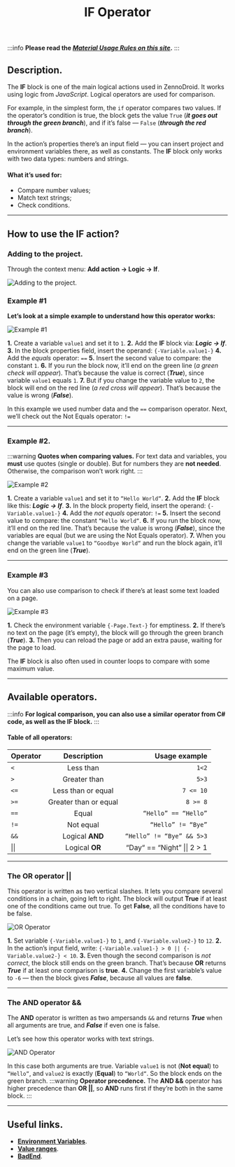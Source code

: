﻿---
sidebar_position: 1
title: IF Operator
description: The "If ... then ..." condition.
---
:::info **Please read the [*Material Usage Rules on this site*](../../Disclaimer).**
:::
## Description.
The **IF** block is one of the main logical actions used in ZennoDroid. It works using logic from *JavaScript*. Logical operators are used for comparison.

For example, in the simplest form, the `if` operator compares two values. If the operator’s condition is true, the block gets the value `True` (***it goes out through the green branch***), and if it’s false — `False` (***through the red branch***).

In the action’s properties there’s an input field — you can insert project and environment variables there, as well as constants. The **IF** block only works with two data types: numbers and strings.

#### What it’s used for:
- Compare number values;
- Match text strings;
- Check conditions.
_______________________________________________
## How to use the IF action?
### Adding to the project.
Through the context menu: **Add action → Logic → If**.

![Adding to the project.](./assets/IF/IF_pic6.png)

### Example #1
**Let’s look at a simple example to understand how this operator works:**

![Example #1](./assets/IF/IF_pic1.png)

**1.** Create a variable `value1` and set it to `1`.
**2.** Add the **IF** block via: ***Logic → If***.
**3.** In the block properties field, insert the operand: `{-Variable.value1-}`
**4.** Add the *equals* operator: `==`
**5.** Insert the second value to compare: the constant `1`.
**6.** If you run the block now, it’ll end on the green line (*a green check will appear*). That’s because the value is correct (***True***), since variable `value1` equals `1`.
**7.** But if you change the variable value to `2`, the block will end on the red line (*a red cross will appear*). That’s because the value is wrong (***False***).

In this example we used number data and the `==` comparison operator. Next, we’ll check out the Not Equals operator: `!=`
_______________________________________________
### Example #2.
:::warning **Quotes when comparing values.**
For text data and variables, you **must** use quotes (single or double). But for numbers they are **not needed**. Otherwise, the comparison won’t work right.
:::

![Example #2](./assets/IF/IF_pic2.png)

**1.** Create a variable `value1` and set it to `“Hello World“`.
**2.** Add the **IF** block like this: ***Logic → If***.
**3.** In the block property field, insert the operand: `{-Variable.value1-}`
**4.** Add the *not equals* operator: `!=`
**5.** Insert the second value to compare: the constant `“Hello World“`.
**6.** If you run the block now, it’ll end on the red line. That’s because the value is wrong (***False***), since the variables are equal (but we are using the Not Equals operator).
**7.** When you change the variable `value1` to `“Goodbye World“` and run the block again, it’ll end on the green line (***True***).
_______________________________________________
### Example #3
You can also use comparison to check if there’s at least some text loaded on a page.

![Example #3](./assets/IF/IF_pic5.png)

**1.** Check the environment variable `{-Page.Text-}` for emptiness.
**2.** If there’s no text on the page (it’s empty), the block will go through the green branch (***True***).
**3.** Then you can reload the page or add an extra pause, waiting for the page to load.

The **IF** block is also often used in counter loops to compare with some maximum value.
_______________________________________________
## Available operators.
:::info **For logical comparison, you can also use a similar operator from C# code, as well as the IF block.**
:::
#### Table of all operators:
| Operator  |      Description     |  Usage example |
|----------|:-------------:|------:|
| `<` |  Less than | `1<2` |
| `>` |  Greater than   |   `5>3` |
| `<=` | Less than or equal | `7 <= 10` |  
| `>=` |  Greater than or equal | `8 >= 8` |
| `==` |    Equal   |   `“Hello” == “Hello”` |
| `!=` | Not equal | `“Hello” != “Bye”` |
| `&&` |  Logical **AND** | `“Hello” != “Bye” && 5>3` |
| &#124;&#124; |    Logical **OR**   |  “Day“ == “Night” &#124;&#124; 2 > 1  |
_______________________________________________
### The OR operator ||
This operator is written as two vertical slashes. It lets you compare several conditions in a chain, going left to right. The block will output **True** if at least one of the conditions came out true. To get **False**, all the conditions have to be false.

![OR Operator](./assets/IF/IF_pic3.png)

**1.** Set variable `{-Variable.value1-}` to `1`, and `{-Variable.value2-}` to `12`.
**2.** In the action’s input field, write: `{-Variable.value1-} > 0 || {-Variable.value2-} < 10`.
**3.** Even though the second comparison is *not correct*, the block still ends on the green branch. That’s because **OR** returns ***True*** if at least one comparison is **true**.
**4.** Change the first variable’s value to `-6` — then the block gives ***False***, because all values are **false**.
_______________________________________________
### The AND operator &&
The **AND** operator is written as two ampersands `&&` and returns ***True*** when all arguments are true, and ***False*** if even one is false.

Let’s see how this operator works with text strings.

![AND Operator](./assets/IF/IF_pic4.png)

In this case both arguments are true. Variable `value1` is not (**Not equal**) to `“Hello“`, and `value2` is exactly (**Equal**) to `“World“`. So the block ends on the green branch.
:::warning **Operator precedence.**
The **AND &&** operator has higher precedence than **OR ||**, so **AND** runs first if they’re both in the same block.
:::
_______________________________________________
## Useful links.
- [**Environment Variables**](../../pm/Creating/Variables).
- [**Value ranges**](../../pm/Creating/Value_Ranges).
- [**BadEnd**](./BadEnd).